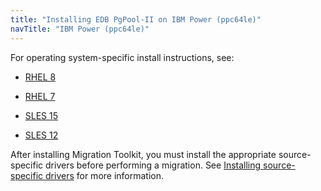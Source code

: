 ```yaml
---
title: "Installing EDB PgPool-II on IBM Power (ppc64le)"
navTitle: "IBM Power (ppc64le)"
---
```


For operating system-specific install instructions, see:


  - [RHEL 8](09_pgpool_rhel8_ppcle)

  - [RHEL 7](10_pgpool_rhel7_ppcle)
  - [SLES 15](11_pgpool_sles15_ppcle)
  - [SLES 12](12_pgpool_sles12_ppcle)

After installing Migration Toolkit, you must install the appropriate source-specific drivers before performing a migration. See [Installing source-specific drivers](../../#installing_drivers) for more information.



